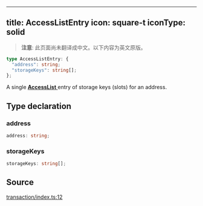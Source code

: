 <!-- AUTO-GENERATED-CONTENT:START (ENGLISH-COPY) -->
---
title: AccessListEntry
icon: square-t
iconType: solid
---

> **注意**: 此页面尚未翻译成中文。以下内容为英文原版。

```ts
type AccessListEntry: {
  "address": string;
  "storageKeys": string[];
};
```

A single [**AccessList** ](/cn/sdk/content/type-aliases/AccessList) entry of storage keys (slots) for an address.

## Type declaration

### address

```ts
address: string;
```

### storageKeys

```ts
storageKeys: string[];
```

## Source

[transaction/index.ts:12](https://github.com/dominant-strategies/quais.js/blob/c1c12d43f9d34c6baad2b0542bd6d0acd6fefcbf/src/transaction/index.ts#L12)
